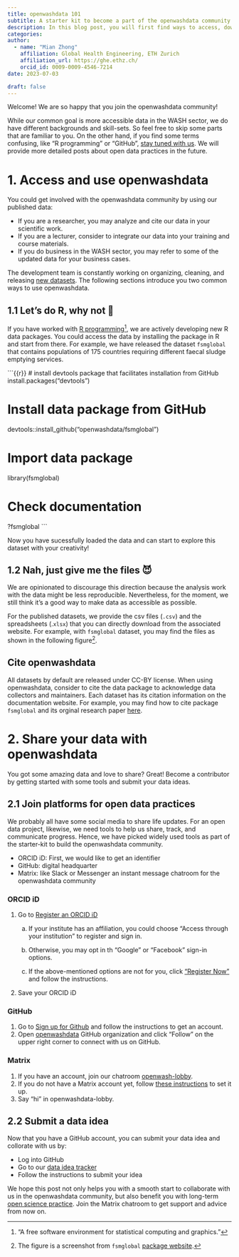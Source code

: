 ```yaml
---
title: openwashdata 101
subtitle: A starter kit to become a part of the openwashdata community
description: In this blog post, you will first find ways to access, download, and share our data and we also showcase how to do this with our R data packages. Are you feeling more ready to publish your data with us? We also talk about the starting steps to launch your open data practices with us, get your unique ORCID iD, sign up for GitHub, and join the chatroom on Matrix.
categories:
author: 
  - name: "Mian Zhong"
    affiliation: Global Health Engineering, ETH Zurich
    affiliation_url: https://ghe.ethz.ch/
    orcid_id: 0009-0009-4546-7214
date: 2023-07-03

draft: false
---
```


Welcome! We are so happy that you join the openwashdata community! 

While our common goal is more accessible data in the WASH sector, we do have different backgrounds and skill-sets. So feel free to skip some parts that are familiar to you. On the other hand, if you find some terms confusing, like "R programming" or "GitHub", [stay tuned with us](https://buttondown.email/openwashdata). We will provide more detailed posts about open data practices in the future.

# 1. Access and use openwashdata

You could get involved with the openwashdata community by using our published data:

-   If you are a researcher, you may analyze and cite our data in your scientific work.
-   If you are a lecturer, consider to integrate our data into your training and course materials.
-   If you do business in the WASH sector, you may refer to some of the updated data for your business cases.

The development team is constantly working on organizing, cleaning, and releasing [new datasets](https://openwashdata.org/pages/gallery/). <!-- TODO: link to the correct list of datasets--> The following sections introduce you two common ways to use openwashdata.

## 1.1 Let's do R, why not 🥳

If you have worked with [R programming](https://www.r-project.org)[^1], we are actively developing new R data packages. You could access the data by installing the package in R and start from there. For example, we have released the dataset `fsmglobal` that contains populations of 175 countries requiring different faecal sludge emptying services.

[^1]: "A free software environment for statistical computing and graphics."

```{{r}}
# install devtools package that facilitates installation from GitHub
install.packages("devtools")

# Install data package from GitHub
devtools::install_github("openwashdata/fsmglobal")

# Import data package
library(fsmglobal)

# Check documentation
?fsmglobal
```

Now you have sucessfully loaded the data and can start to explore this dataset with your creativity!

## 1.2 Nah, just give me the files 😈

We are opinionated to discourage this direction because the analysis work with the data might be less reproducible. Nevertheless, for the moment, we still think it's a good way to make data as accessible as possible.

For the published datasets, we provide the csv files (`.csv`) and the spreadsheets (.`xlsx`) that you can directly download from the associated website. For example, with `fsmglobal` dataset, you may find the files as shown in the following figure[^2].

[^2]: The figure is a screenshot from `fsmglobal` [package website](https://openwashdata.github.io/fsmglobal/).

<!-- TODO: Insert an example figure here. -->

## Cite openwashdata

<!-- TODO: INSERT LINK TO LICESE -->

All datasets by default are released under CC-BY license. When using openwashdata, consider to cite the data package to acknowledge data collectors and maintainers. Each dataset has its citation information on the documentation website. For example, you may find how to cite package `fsmglobal` and its orginal research paper [here](https://openwashdata.github.io/fsmglobal/#citation).

# 2. Share your data with openwashdata

You got some amazing data and love to share? Great! Become a contributor by getting started with some tools and submit your data ideas.

## 2.1 Join platforms for open data practices

We probably all have some social media to share life updates. For an open data project, likewise, we need tools to help us share, track, and communicate progress. Hence, we have picked widely used tools as part of the starter-kit to build the openwashdata community.

<!-- \\TODO: Connect the following dots  -->

-   ORCID iD: First, we would like to get an identifier
-   GitHub: digital headquarter\
-   Matrix: like Slack or Messenger an instant message chatroom for the openwashdata community

### ORCID iD

1.  Go to [Register an ORCID iD](https://orcid.org/signin)

    a.  If your institute has an affiliation, you could choose "Access through your institution" to register and sign in.

    b.  Otherwise, you may opt in th "Google" or "Facebook" sign-in options.

    c.  If the above-mentioned options are not for you, click ["Register Now"](https://orcid.org/register) and follow the instructions.

2.  Save your ORCID iD

### GitHub

1.  Go to [Sign up for Github](https://github.com/signup) and follow the instructions to get an account.
2.  Open [openwashdata](https://github.com/openwashdata) GitHub organization and click "Follow" on the upper right corner to connect with us on GitHub.

### Matrix

1.  If you have an account, join our chatroom [openwash-lobby](https://matrix.to/#/%23openwash-lobby:staffchat.ethz.ch).
2.  If you do not have a Matrix account yet, follow [these instructions]() to set it up.
3.  Say "hi" in openwashdata-lobby.

## 2.2 Submit a data idea

Now that you have a GitHub account, you can submit your data idea and collorate with us by:

-   Log into GitHub
-   Go to our [data idea tracker](https://github.com/openwashdata/data)
-   Follow the instructions to submit your idea

We hope this post not only helps you with a smooth start to collaborate with us in the openwashdata community, but also benefit you with long-term [open science practice](https://ethz.ch/en/research/open-science.html). Join the Matrix chatroom to get support and advice from now on.

